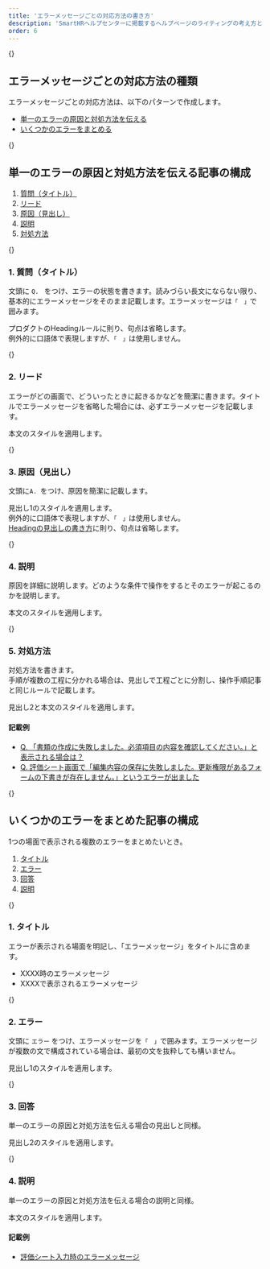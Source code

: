 ```yaml
---
title: 'エラーメッセージごとの対応方法の書き方'
description: 'SmartHRヘルプセンターに掲載するヘルプページのライティングの考え方とパターンをまとめています。'
order: 6
---
```


{<a id="types-of-error-response" />}
## エラーメッセージごとの対応方法の種類
エラーメッセージごとの対応方法は、以下のパターンで作成します。  
* [単一のエラーの原因と対処方法を伝える](#single-error-cause-solution)  
* [いくつかのエラーをまとめる](#multiple-errors-in-one-article)

{<a id="single-error-cause-solution" />}
## 単一のエラーの原因と対処方法を伝える記事の構成

1. [質問（タイトル）](#question-title)  
2. [リード](#lead-section)  
3. [原因（見出し）](#cause-heading)  
4. [説明](#explanation)  
5. [対処方法](#solution)

{<a id="question-title" />}
### 1. 質問（タイトル）
文頭に `Q. ` をつけ、エラーの状態を書きます。読みづらい長文にならない限り、基本的にエラーメッセージをそのまま記載します。エラーメッセージは`「　」`で囲みます。

プロダクトのHeadingルールに則り、句点は省略します。  
例外的に口語体で表現しますが、`「　」`は使用しません。

{<a id="lead-section" />}
### 2. リード
エラーがどの画面で、どういったときに起きるかなどを簡潔に書きます。タイトルでエラーメッセージを省略した場合には、必ずエラーメッセージを記載します。  

本文のスタイルを適用します。

{<a id="cause-heading" />}
### 3. 原因（見出し）
文頭に`A. `をつけ、原因を簡潔に記載します。

見出し1のスタイルを適用します。  
例外的に口語体で表現しますが、`「　」`は使用しません。  
[Headingの見出しの書き方](../../../../products/components/heading/#h2-3)に則り、句点は省略します。

{<a id="explanation" />}
### 4. 説明
原因を詳細に説明します。どのような条件で操作をするとそのエラーが起こるのかを説明します。

本文のスタイルを適用します。

{<a id="solution" />}
### 5. 対処方法
対処方法を書きます。  
手順が複数の工程に分かれる場合は、見出しで工程ごとに分割し、操作手順記事と同じルールで記載します。

見出し2と本文のスタイルを適用します。

#### 記載例
- [Q. 「書類の作成に失敗しました。必須項目の内容を確認してください。」と表示される場合は？](https://support.smarthr.jp/ja/help/articles/360047119273)  
- [Q. 評価シート画面で「編集内容の保存に失敗しました。更新権限があるフォームの下書きが存在しません。」というエラーが出ました](https://support.smarthr.jp/ja/help/articles/4411286053273)  

{<a id="multiple-errors-in-one-article" />}
## いくつかのエラーをまとめた記事の構成
1つの場面で表示される複数のエラーをまとめたいとき。

1. [タイトル](#title-for-multiple-errors)  
2. [エラー](#error-heading)  
3. [回答](#answer-heading)  
4. [説明](#explanation-for-multiple-errors)

{<a id="title-for-multiple-errors" />}
### 1. タイトル

エラーが表示される場面を明記し、「エラーメッセージ」をタイトルに含めます。

- XXXX時のエラーメッセージ
- XXXXで表示されるエラーメッセージ

{<a id="error-heading" />}
### 2. エラー
文頭に `エラー` をつけ、エラーメッセージを`「　」`で囲みます。エラーメッセージが複数の文で構成されている場合は、最初の文を抜粋しても構いません。

見出し1のスタイルを適用します。

{<a id="answer-heading" />}
### 3. 回答
単一のエラーの原因と対処方法を伝える場合の見出しと同様。

見出し2のスタイルを適用します。

{<a id="explanation-for-multiple-errors" />}
### 4. 説明
単一のエラーの原因と対処方法を伝える場合の説明と同様。

本文のスタイルを適用します。

#### 記載例
- [評価シート入力時のエラーメッセージ](https://support.smarthr.jp/ja/help/articles/8689194643481)